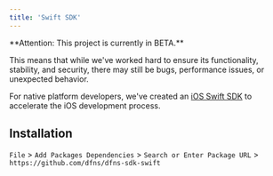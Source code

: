 ```yaml
---
title: 'Swift SDK'
---
```


<Warning> 
**Attention: This project is currently in BETA.**

This means that while we've worked hard to ensure its functionality, stability, and security, there may still be bugs, performance issues, or unexpected behavior.
</Warning>

For native platform developers, we've created an [iOS Swift SDK](https://github.com/dfns/dfns-sdk-swift) to accelerate the iOS development process.

## Installation

`File` > `Add Packages Dependencies` > `Search or Enter Package URL` > `https://github.com/dfns/dfns-sdk-swift`
